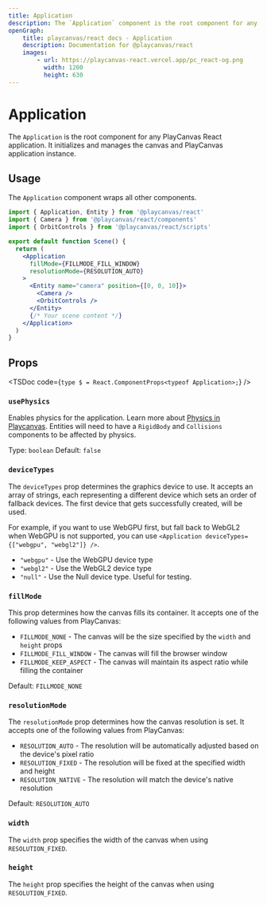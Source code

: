 ```yaml
---
title: Application
description: The `Application` component is the root component for any PlayCanvas React application. It initializes and manages the canvas and PlayCanvas application instance.
openGraph:
    title: playcanvas/react docs - Application
    description: Documentation for @playcanvas/react
    images:
        - url: https://playcanvas-react.vercel.app/pc_react-og.png
          width: 1200
          height: 630
---
```


# Application

The `Application` is the root component for any PlayCanvas React application. It initializes and manages the canvas and PlayCanvas application instance.

## Usage

The `Application` component wraps all other components.

```jsx copy
import { Application, Entity } from '@playcanvas/react'
import { Camera } from '@playcanvas/react/components'
import { OrbitControls } from '@playcanvas/react/scripts'

export default function Scene() {
  return (
    <Application 
      fillMode={FILLMODE_FILL_WINDOW}
      resolutionMode={RESOLUTION_AUTO}
    >
      <Entity name="camera" position={[0, 0, 10]}>
        <Camera />
        <OrbitControls />
      </Entity>
      {/* Your scene content */}
    </Application>
  )
}
```

## Props

<TSDoc
  code={`
  type $ = React.ComponentProps<typeof Application>;
  `}
/>

### `usePhysics`
Enables physics for the application. Learn more about [Physics in Playcanvas](https://developer.playcanvas.com/user-manual/physics/). Entities will need to have a `RigidBody` and `Collisions` components to be affected by physics.

Type: `boolean`
Default: `false`

### `deviceTypes`
The `deviceTypes` prop determines the graphics device to use. It accepts an array of strings, each representing a different device which sets an order of fallback devices. The first device that gets successfully created, will be used. 

For example, if you want to use WebGPU first, but fall back to WebGL2 when WebGPU is not supported, you can use `<Application deviceTypes={["webgpu", "webgl2"]} />`.

- `"webgpu"` - Use the WebGPU device type
- `"webgl2"` - Use the WebGL2 device type
- `"null"` - Use the Null device type. Useful for testing.

### `fillMode`
This prop determines how the canvas fills its container. It accepts one of the following values from PlayCanvas:

- `FILLMODE_NONE` - The canvas will be the size specified by the `width` and `height` props
- `FILLMODE_FILL_WINDOW` - The canvas will fill the browser window
- `FILLMODE_KEEP_ASPECT` - The canvas will maintain its aspect ratio while filling the container

Default: `FILLMODE_NONE`

### `resolutionMode`
The `resolutionMode` prop determines how the canvas resolution is set. It accepts one of the following values from PlayCanvas:

- `RESOLUTION_AUTO` - The resolution will be automatically adjusted based on the device's pixel ratio
- `RESOLUTION_FIXED` - The resolution will be fixed at the specified width and height
- `RESOLUTION_NATIVE` - The resolution will match the device's native resolution

Default: `RESOLUTION_AUTO`

### `width`
The `width` prop specifies the width of the canvas when using `RESOLUTION_FIXED`.

### `height`
The `height` prop specifies the height of the canvas when using `RESOLUTION_FIXED`.

